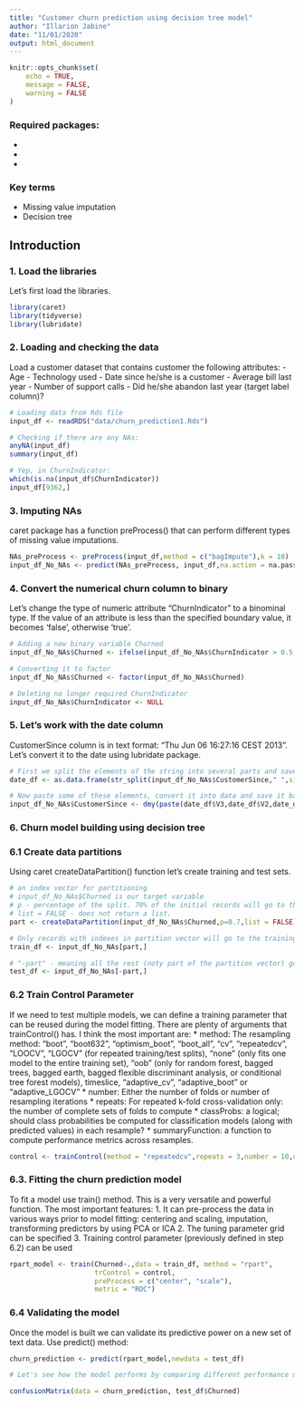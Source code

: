 ---
title: "Customer churn prediction using decision tree model"
author: "Illarion Jabine"
date: "11/01/2020"
output: html_document
---

```{r setup, include=FALSE}
knitr::opts_chunk$set(
	echo = TRUE,
	message = FALSE,
	warning = FALSE
)
```


### Required packages:

* [caret]: Classification and Regression Training Toolbox
* [tidyverse]: Essential everyday tools 
* [lubridate]: Loads of functions to work with dates
 

### Key terms
 * Missing value imputation
 * Decision tree
 
## Introduction



### 1. Load the libraries
Let's first load the libraries. 
```{r loading packages, message=FALSE, warning=FALSE}
library(caret)
library(tidyverse)
library(lubridate)
```

### 2. Loading and checking the data



Load a customer dataset that contains customer the following attributes:
- Age
- Technology used
- Date since he/she is a customer
- Average bill last year
- Number of support calls
- Did he/she abandon last year (target label column)?

```{r load the data and check if any NAs}

# Loading data from Rds file
input_df <- readRDS("data/churn_prediction1.Rds")

# Checking if there are any NAs:
anyNA(input_df)
summary(input_df)

# Yep, in ChurnIndicator:
which(is.na(input_df$ChurnIndicator))
input_df[9362,]

```


### 3. Imputing NAs

caret package has a function preProcess() that can perform different types of missing value imputations.
```{r}
NAs_preProcess <- preProcess(input_df,method = c("bagImpute"),k = 10)
input_df_No_NAs <- predict(NAs_preProcess, input_df,na.action = na.pass)
```

### 4. Convert the numerical churn column to binary

Let's change the type of numeric attribute "ChurnIndicator" to a binominal type.
If the value of an attribute is less than the specified boundary value, it becomes 'false', otherwise 'true'.  
```{r churn numerical -> binary}
# Adding a new binary variable Churned
input_df_No_NAs$Churned <- ifelse(input_df_No_NAs$ChurnIndicator > 0.5,"True","False")

# Converting it to factor
input_df_No_NAs$Churned <- factor(input_df_No_NAs$Churned)

# Deleting no longer required ChurnIndicator
input_df_No_NAs$ChurnIndicator <- NULL
```

### 5. Let's work with the date column

CustomerSince column is in text format: "Thu Jun 06 16:27:16 CEST 2013".
Let's convert it to the date using lubridate package.

```{r}
# First we split the elements of the string into several parts and save it as a data frame
date_df <- as.data.frame(str_split(input_df_No_NAs$CustomerSince," ",simplify = TRUE))

# Now paste some of these elements, convert it into data and save it back into CustomerSince in our input data frame
input_df_No_NAs$CustomerSince <- dmy(paste(date_df$V3,date_df$V2,date_df$V6,sep = "/"))
```

### 6. Churn model building using decision tree

### 6.1 Create data partitions

Using caret createDataPartition() function let's create training and test sets. 

```{r Create data partition}
# an index vector for partitioning
# input_df_No_NAs$Churned is our target variable
# p - percentage of the split. 70% of the initial records will go to the training set
# list = FALSE - does not return a list.
part <- createDataPartition(input_df_No_NAs$Churned,p=0.7,list = FALSE)

# Only records with indexes in partition vector will go to the training set
train_df <- input_df_No_NAs[part,]

# "-part" - meaning all the rest (noty part of the partition vector) go to the test set
test_df <- input_df_No_NAs[-part,]

```


### 6.2 Train Control Parameter

If we need to test multiple models, we can define a training parameter that can be reused during the model fitting.
There are plenty of arguments that trainControl() has. I think the most important are:
 * method: The resampling method: "boot", "boot632", "optimism_boot", "boot_all", "cv", "repeatedcv", "LOOCV", "LGOCV" (for repeated training/test splits), "none" (only fits one model to the entire training set), "oob" (only for random forest, bagged trees, bagged earth, bagged flexible discriminant analysis, or conditional tree forest models), timeslice, "adaptive_cv", "adaptive_boot" or "adaptive_LGOCV"
 * number: Either the number of folds or number of resampling iterations
 * repeats: For repeated k-fold cross-validation only: the number of complete sets of folds to compute
 * classProbs: a logical; should class probabilities be computed for classification models (along with predicted values) in each resample?
 * summaryFunction: a function to compute performance metrics across resamples.
```{r Train control}

control <- trainControl(method = "repeatedcv",repeats = 3,number = 10,classProbs = TRUE, summaryFunction = twoClassSummary)
```

### 6.3. Fitting the churn prediction model 

To fit a model use train() method.
This is a very versatile and powerful function.
The most important features:
 1. It can pre-process the data in various ways prior to model fitting: centering and scaling,
 imputation, transforming predictors by using PCA or ICA
 2. The tuning parameter grid can be specified
 3. Training control parameter (previously defined in step 6.2) can be used
```{r}
rpart_model <- train(Churned~.,data = train_df, method = "rpart",
                     trControl = control,
                     preProcess = c("center", "scale"),
                     metric = "ROC")
```


### 6.4 Validating the model
Once the model is built we can validate its predictive power on a new set of text data. Use predict() method:

```{r decision model prediction}
churn_prediction <- predict(rpart_model,newdata = test_df)

# Let's see how the model performs by comparing different performance metrics:

confusionMatrix(data = churn_prediction, test_df$Churned)
```
